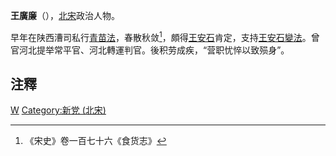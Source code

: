 '''王廣廉'''（{{bd|?||?||}}），[[北宋|北宋]]政治人物。

早年在陕西漕司私行[[青苗法|青苗法]]，春散秋敛<ref>《宋史》卷一百七十六《食货志》</ref>，頗得[[王安石|王安石]]肯定，支持[[王安石變法|王安石變法]]。曾官河北提举常平官、河北轉運判官。後积劳成疾，“营职忧悴以致殒身”。

==注釋==
{{reflist}}

{{宋朝人物小作品}}

[[Category:宋朝政治人物|W]]
[[Category:新党_(北宋)|Category:新党 (北宋)]]